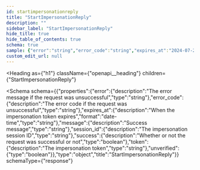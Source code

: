```yaml
---
id: startimpersonationreply
title: "StartImpersonationReply"
description: ""
sidebar_label: "StartImpersonationReply"
hide_title: true
hide_table_of_contents: true
schema: true
sample: {"error":"string","error_code":"string","expires_at":"2024-07-29T15:51:28.071Z","message":"string","session_id":"string","success":true,"token":"string","unverified":true}
custom_edit_url: null
---
```



<Heading
  as={"h1"}
  className={"openapi__heading"}
  children={"StartImpersonationReply"}
>
</Heading>





<Schema
  schema={{"properties":{"error":{"description":"The error message if the request was unsuccessful","type":"string"},"error_code":{"description":"The error code if the request was unsuccessful","type":"string"},"expires_at":{"description":"When the impersonation token expires","format":"date-time","type":"string"},"message":{"description":"Success message","type":"string"},"session_id":{"description":"The impersonation session ID","type":"string"},"success":{"description":"Whether or not the request was successful or not","type":"boolean"},"token":{"description":"The impersonation token","type":"string"},"unverified":{"type":"boolean"}},"type":"object","title":"StartImpersonationReply"}}
  schemaType={"response"}
>

</Schema>
